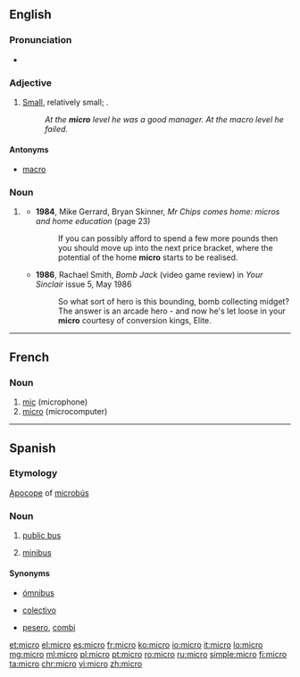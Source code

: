 {{also|micro-}}
==English==

===Pronunciation===
* {{a|US}} {{IPA|/ˈmaɪ.kɹoʊ/}}

===Adjective===
{{en-adj}}

# [[small|Small]], relatively small; {{non-gloss definition|used to contrast levels of the noun modified}}.
#: ''At the '''micro''' level he was a good manager. At the macro level he failed.''

====Antonyms====
* [[macro]]

===Noun===
{{en-noun}}

# {{context|computing|dated|lang=en}} {{form of|short form|microcomputer|lang=en}}
#* '''1984''', Mike Gerrard, Bryan Skinner, ''Mr Chips comes home: micros and home education'' (page 23)
#*: If you can possibly afford to spend a few more pounds then you should move up into the next price bracket, where the potential of the home '''micro''' starts to be realised.
#* '''1986''', Rachael Smith, ''Bomb Jack'' (video game review) in ''Your Sinclair'' issue 5, May 1986
#*: So what sort of hero is this bounding, bomb collecting midget? The answer is an arcade hero - and now he's let loose in your '''micro''' courtesy of conversion kings, Elite.

----

==French==

===Noun===
{{fr-noun|m}}

# [[mic]] (microphone)
# [[micro#English|micro]] (microcomputer)

----

==Spanish==

===Etymology===
[[apocope|Apocope]] of [[microbús]]
===Noun===
{{es-noun|m}}
# {{context|Chile|Argentina|lang=es}} [[w:transit bus|public bus]]
# {{context|Mexico|lang=es}} [[minibus]]

====Synonyms====
* [[ómnibus]]
* {{sense|Argentina}} [[colectivo]]
* {{sense|Mexico}} [[pesero]], [[combi]]

[[et:micro]]
[[el:micro]]
[[es:micro]]
[[fr:micro]]
[[ko:micro]]
[[io:micro]]
[[it:micro]]
[[lo:micro]]
[[mg:micro]]
[[ml:micro]]
[[pl:micro]]
[[pt:micro]]
[[ro:micro]]
[[ru:micro]]
[[simple:micro]]
[[fi:micro]]
[[ta:micro]]
[[chr:micro]]
[[vi:micro]]
[[zh:micro]]